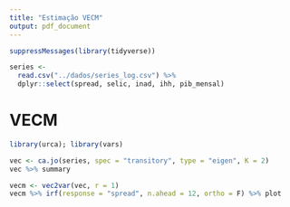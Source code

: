 ```yaml
---
title: "Estimação VECM"
output: pdf_document
---
```



```r

suppressMessages(library(tidyverse))

series <-
  read.csv("../dados/series_log.csv") %>%
  dplyr::select(spread, selic, inad, ihh, pib_mensal)

```

# VECM

```r

library(urca); library(vars)

vec <- ca.jo(series, spec = "transitory", type = "eigen", K = 2)
vec %>% summary

vecm <- vec2var(vec, r = 1)
vecm %>% irf(response = "spread", n.ahead = 12, ortho = F) %>% plot

```
